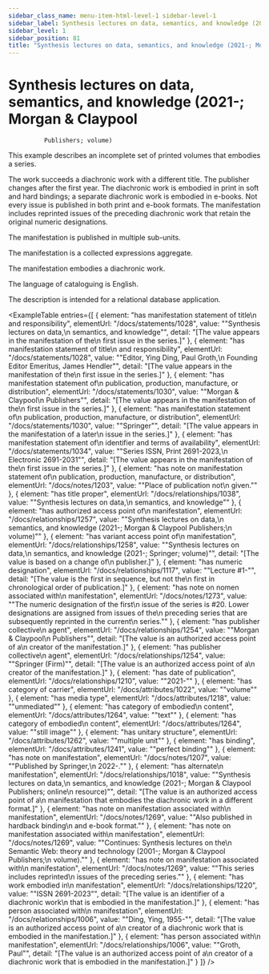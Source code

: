 ```yaml
---
sidebar_class_name: menu-item-html-level-1 sidebar-level-1
sidebar_label: Synthesis lectures on data, semantics, and knowledge (2021-; Morgan & Claypool Publishers; volume)
sidebar_level: 1
sidebar_position: 81
title: "Synthesis lectures on data, semantics, and knowledge (2021-; Morgan & Claypool\n              Publishers; volume)"
---
```


# Synthesis lectures on data, semantics, and knowledge (2021-; Morgan & Claypool
              Publishers; volume)

This example describes an incomplete set of printed volumes that embodies a
              series.

The work succeeds a diachronic work with a different title. The publisher changes
              after the first year. The diachronic work is embodied in print in soft and hard
              bindings; a separate diachronic work is embodied in e-books. Not every issue is
              published in both print and e-book formats. The manifestation includes reprinted
              issues of the preceding diachronic work that retain the original numeric
              designations.

The manifestation is published in multiple sub-units.

The manifestation is a collected expressions aggregate.

The manifestation embodies a diachronic work.

The language of cataloguing is English.

The description is intended for a relational database application.

<ExampleTable
  entries={[
    {
      element: "has manifestation statement of title\n                      and responsibility",
      elementUrl: "/docs/statements/1028",
      value: "\"Synthesis lectures on data,\n                    semantics, and knowledge\"",
      detail: "[The value appears in the manifestation of the\n                      first issue in the series.]"
    },
    {
      element: "has manifestation statement of title\n                      and responsibility",
      elementUrl: "/docs/statements/1028",
      value: "\"Editor, Ying Ding, Paul Groth,\n                    Founding Editor Emeritus, James Hendler\"",
      detail: "[The value appears in the manifestation of the\n                      first issue in the series.]"
    },
    {
      element: "has manifestation statement of\n                      publication, production, manufacture, or distribution",
      elementUrl: "/docs/statements/1030",
      value: "\"Morgan & Claypool\n                    Publishers\"",
      detail: "[The value appears in the manifestation of the\n                      first issue in the series.]"
    },
    {
      element: "has manifestation statement of\n                      publication, production, manufacture, or distribution",
      elementUrl: "/docs/statements/1030",
      value: "\"Springer\"",
      detail: "[The value appears in the manifestation of a later\n                      issue in the series.]"
    },
    {
      element: "has manifestation statement of\n                      identifier and terms of availability",
      elementUrl: "/docs/statements/1034",
      value: "\"Series ISSN, Print 2691-2023,\n                    Electronic 2691-2031\"",
      detail: "[The value appears in the manifestation of the\n                      first issue in the series.]"
    },
    {
      element: "has note on manifestation statement of\n                    publication, production, manufacture, or distribution",
      elementUrl: "/docs/notes/1203",
      value: "\"Place of publication not\n                  given.\""
    },
    {
      element: "has title proper",
      elementUrl: "/docs/relationships/1038",
      value: "\"Synthesis lectures on data,\n                  semantics, and knowledge\""
    },
    {
      element: "has authorized access point of\n                    manifestation",
      elementUrl: "/docs/relationships/1257",
      value: "\"Synthesis lectures on data,\n                  semantics, and knowledge (2021-; Morgan & Claypool Publishers;\n                  volume)\""
    },
    {
      element: "has variant access point of\n                      manifestation",
      elementUrl: "/docs/relationships/1258",
      value: "\"Synthesis lectures on data,\n                    semantics, and knowledge (2021-; Springer; volume)\"",
      detail: "[The value is based on a change of\n                      publisher.]"
    },
    {
      element: "has numeric designation",
      elementUrl: "/docs/relationships/1117",
      value: "\"Lecture #1-\"",
      detail: "[The value is the first in sequence, but not the\n                      first in chronological order of publication.]"
    },
    {
      element: "has note on nomen associated with\n                    manifestation",
      elementUrl: "/docs/notes/1273",
      value: "\"The numeric designation of the first\n                  issue of the series is #20. Lower designations are assigned from issues of the\n                  preceding series that are subsequently reprinted in the current\n                  series.\""
    },
    {
      element: "has publisher collective\n                    agent",
      elementUrl: "/docs/relationships/1254",
      value: "\"Morgan & Claypool\n                    Publishers\"",
      detail: "[The value is an authorized access point of a\n                      creator of the manifestation.]"
    },
    {
      element: "has publisher collective\n                    agent",
      elementUrl: "/docs/relationships/1254",
      value: "\"Springer (Firm)\"",
      detail: "[The value is an authorized access point of a\n                      creator of the manifestation.]"
    },
    {
      element: "has date of publication",
      elementUrl: "/docs/relationships/1210",
      value: "\"2021-\""
    },
    {
      element: "has category of carrier",
      elementUrl: "/docs/attributes/1022",
      value: "\"volume\""
    },
    {
      element: "has media type",
      elementUrl: "/docs/attributes/1218",
      value: "\"unmediated\""
    },
    {
      element: "has category of embodied\n                  content",
      elementUrl: "/docs/attributes/1264",
      value: "\"text\""
    },
    {
      element: "has category of embodied\n                  content",
      elementUrl: "/docs/attributes/1264",
      value: "\"still image\""
    },
    {
      element: "has unitary structure",
      elementUrl: "/docs/attributes/1262",
      value: "\"multiple unit\""
    },
    {
      element: "has binding",
      elementUrl: "/docs/attributes/1241",
      value: "\"perfect binding\""
    },
    {
      element: "has note on manifestation",
      elementUrl: "/docs/notes/1207",
      value: "\"Published by Springer,\n                  2022-.\""
    },
    {
      element: "has alternate\n                    manifestation",
      elementUrl: "/docs/relationships/1018",
      value: "\"Synthesis lectures on data,\n                    semantics, and knowledge (2021-; Morgan & Claypool Publishers; online\n                    resource)\"",
      detail: "[The value is an authorized access point of a\n                      manifestation that embodies the diachronic work in a different format.]"
    },
    {
      element: "has note on manifestation associated with\n                    manifestation",
      elementUrl: "/docs/notes/1269",
      value: "\"Also published in hardback binding\n                  and e-book format.\""
    },
    {
      element: "has note on manifestation associated with\n                    manifestation",
      elementUrl: "/docs/notes/1269",
      value: "\"Continues: Synthesis lectures on the\n                  Semantic Web: theory and technology (2001-; Morgan & Claypool Publishers;\n                  volume).\""
    },
    {
      element: "has note on manifestation associated with\n                    manifestation",
      elementUrl: "/docs/notes/1269",
      value: "\"This series includes reprinted\n                  issues of the preceding series.\""
    },
    {
      element: "has work embodied in\n                      manifestation",
      elementUrl: "/docs/relationships/1220",
      value: "\"ISSN 2691-2023\"",
      detail: "[The value is an identifier of a diachronic work\n                      that is embodied in the manifestation.]"
    },
    {
      element: "has person associated with\n                      manifestation",
      elementUrl: "/docs/relationships/1006",
      value: "\"Ding, Ying, 1955-\"",
      detail: "[The value is an authorized access point of a\n                      creator of a diachronic work that is embodied in the manifestation.]"
    },
    {
      element: "has person associated with\n                      manifestation",
      elementUrl: "/docs/relationships/1006",
      value: "\"Groth, Paul\"",
      detail: "[The value is an authorized access point of a\n                      creator of a diachronic work that is embodied in the manifestation.]"
    }
  ]}
/>
